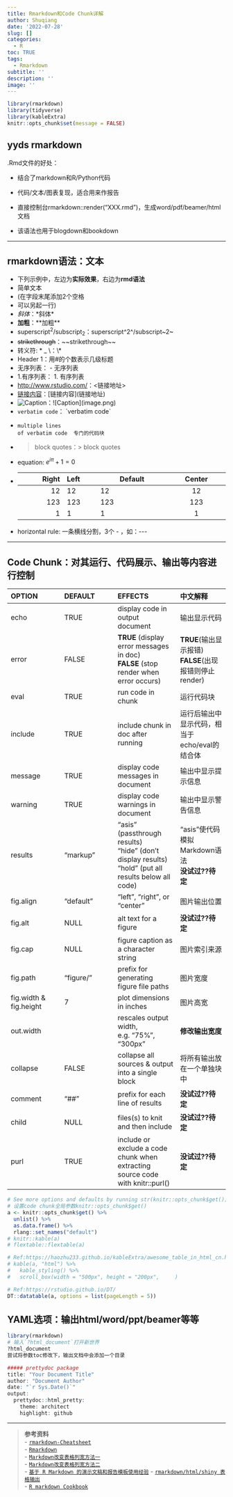 ```yaml
---
title: Rmarkdown和Code Chunk详解
author: Shuqiang
date: '2022-07-28'
slug: []
categories:
  - R
toc: TRUE
tags:
  - Rmarkdown
subtitle: ''
description: ''
image: ''
---
```


```r
library(rmarkdown)
library(tidyverse)
library(kableExtra)
knitr::opts_chunk$set(message = FALSE)
```

## yyds rmarkdown

.Rmd文件的好处：

  - 结合了markdown和R/Python代码
  
  - 代码/文本/图表复现，适合用来作报告
  
  - 直接控制台rmarkdown::render(“XXX.rmd”)，生成word/pdf/beamer/html文档
  
  - 该语法也用于blogdown和bookdown
  
---

## rmarkdown语法：文本

- 下列示例中，左边为**实际效果**，右边为**rmd语法**  
- 简单文本  
- (在字段末尾添加2个空格  
- 可以另起一行)
- *斜体*：\*斜体\*  
- **加粗**：\*\*加粗\*\*  
- superscript^2^/subscript~2~：superscript\^2\^\/subscript\~2\~  
- ~~strikethrough~~：\~\~strikethrough\~\~  
- 转义符: \* \_ \\：\\*  
- Header 1：用#的个数表示几级标题 
- 无序列表： \- 无序列表  
- 1.有序列表： 1. 有序列表
- <http://www.rstudio.com/>：\<链接地址\>
- [链接内容](链接地址)：\[链接内容]\(链接地址)  
- ![Caption]()：!\[Caption]\(image.png)  
- `verbatim code`： \`verbatim code\`  
- ```  
multiple lines
of verbatim code  专门的代码块
```
- > block quotes：\> block quotes  
- equation: $e^{i \pi} + 1 = 0$  
- 
|Right    | Left  | Default   | Center  | 
|--------:|:------|-----------|:-------:|
| 12      | 12    | 12        |   12    | 
| 123     | 123   | 123       |   123   | 
| 1       | 1     | 1         |   1     |

- horizontal rule:  一条横线分割，3个 - ，如：\-\-\-  

---  


## Code Chunk：对其运行、代码展示、输出等内容进行控制

<style>
table th:first-of-type {
    width: 3cm;
}
table th:nth-of-type(2) {
    width: 2cm;
}
table th:nth-of-type(3) {
    width: 5cm;
}
table th:nth-of-type(4) {
    width: 4cm;
}
</style>

| OPTION  <div style="width:15px">   |  DEFAULT <div style="width:10px"> | EFFECTS  <div style="width:40px">|  中文解释 <div style="width:35px"> |
|:----------|:----------|:------------|:---------| 
|echo       |TRUE       |display code in output document|输出显示代码|
|error      |FALSE      |**TRUE** (display error messages in doc) <br> **FALSE** (stop render when error occurs)| **TRUE**(输出显示报错) <br> **FALSE**(出现报错则停止render)|
|eval       |TRUE     |run code in chunk                | 运行代码块 |
|include    |TRUE     |include chunk in doc after running| 运行后输出中显示代码，相当于echo/eval的结合体|
|message    |TRUE     |display code messages in document| 输出中显示提示信息|
|warning    |TRUE     |display code warnings in document| 输出中显示警告信息|
|results    |"markup" |"asis" (passthrough results)  <br>  "hide" (don't display results)  <br>  "hold" (put all results below all code)| "asis"使代码模拟Markdown语法 <br> **没试过??待定** |
|fig.align  |"default"| "left", "right", or "center"| 图片输出位置 |
|fig.alt    |NULL     |alt text for a figure| **没试过??待定** |
|fig.cap    |NULL     |figure caption as a character string| 图片索引来源 |
|fig.path   |"figure/" |prefix for generating figure file paths| 图片宽度 |
|fig.width & fig.height |7 |plot dimensions in inches| 图片高宽 |
|out.width  |         |rescales output width, e.g. "75%", "300px"| **修改输出宽度** |
|collapse   |FALSE    |collapse all sources & output into a single block| 将所有输出放在一个单独块中 |
|comment    |"##"     |prefix for each line of results| **没试过??待定** |
|child      |NULL     |files(s) to knit and then include| **没试过??待定** |
|purl       |TRUE     |include or exclude a code chunk when extracting source code with knitr::purl()| **没试过??待定** |


```r

# See more options and defaults by running str(knitr::opts_chunk$get())
# 设置code chunk全局参数knitr::opts_chunk$get()
a <- knitr::opts_chunk$get() %>%
  unlist() %>% 
  as.data.frame() %>% 
  rlang::set_names("default")
# knitr::kable(a)
# flextable::flextable(a)

# Ref:https://haozhu233.github.io/kableExtra/awesome_table_in_html_cn.html#%E5%AE%89%E8%A3%85
# kable(a, "html") %>%
#   kable_styling() %>%
#   scroll_box(width = "500px", height = "200px",     )

# Ref:https://rstudio.github.io/DT/
DT::datatable(a, options = list(pageLength = 5))
```


## YAML选项：输出html/word/ppt/beamer等等

```r
library(rmarkdown)
# 输入`?html_document`打开新世界
?html_document
尝试将参数toc修改下，输出文档中会添加一个目录

##### prettydoc package
title: "Your Document Title"
author: "Document Author"
date: "`r Sys.Date()`"
output:
  prettydoc::html_pretty:
    theme: architect
    highlight: github
```

---

> **参考资料**  
- [`rmarkdown-Cheatsheet`](https://www.rstudio.com/resources/cheatsheets/)  
- [`Rmarkdown`](http://rmarkdown.rstudio.com/index.html)  
- [`Markdown改变表格列宽方法一`](https://zhuanlan.zhihu.com/p/93239297)  
- [`Markdown改变表格列宽方法二`](https://blog.zhheo.com/p/2307e72f.html)  
- [`基于 R Markdown 的演示文稿和报告模板使用经验`](https://cosx.org/2019/06/r-markdown-slides-ljj/)
- [`rmarkdown/html/shiny 表格输出`](https://gt.rstudio.com/)  
- [`R markdown Cookbook`](https://bookdown.org/yihui/rmarkdown-cookbook/html-scroll.html)  
